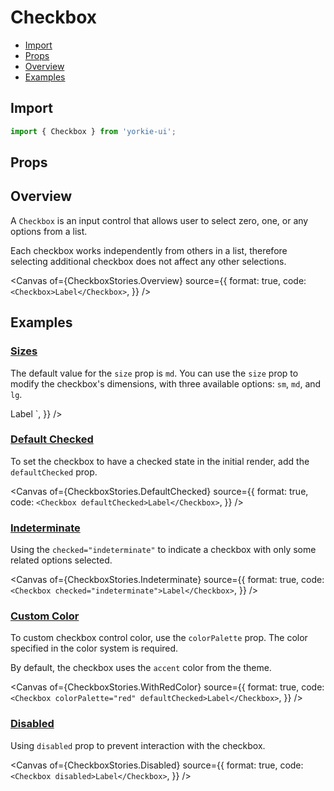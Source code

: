 # Checkbox


<Meta of={CheckboxStories} />

- [Import](#import)
- [Props](#props)
- [Overview](#overview)
- [Examples](#examples)

## Import

```jsx
import { Checkbox } from 'yorkie-ui';
```

## Props

<Controls />

## Overview

A `Checkbox` is an input control that allows user to select zero, one, or any options from a list.

Each checkbox works independently from others in a list, therefore selecting additional checkbox does not affect any other selections.

<Canvas
  of={CheckboxStories.Overview}
  source={{
    format: true,
    code: `<Checkbox>Label</Checkbox>`,
  }}
/>

## Examples

### [Sizes](#checkbox-sizes)

The default value for the `size` prop is `md`. You can use the `size` prop to modify the checkbox's dimensions, with three available options: `sm`, `md`, and `lg`.

<Canvas>
  <Story
    of={CheckboxStories.Medium}
    source={{
      format: true,
      code: `
        <Checkbox size="md">
          Label
        </Checkbox>
      `,
    }}
  />
</Canvas>

### [Default Checked](#checkbox-default-checked)

To set the checkbox to have a checked state in the initial render, add the `defaultChecked` prop.

<Canvas
  of={CheckboxStories.DefaultChecked}
  source={{
    format: true,
    code: `<Checkbox defaultChecked>Label</Checkbox>`,
  }}
/>

### [Indeterminate](#checkbox-indeterminate)

Using the `checked="indeterminate"` to indicate a checkbox with only some related options selected.

<Canvas
  of={CheckboxStories.Indeterminate}
  source={{
    format: true,
    code: `<Checkbox checked="indeterminate">Label</Checkbox>`,
  }}
/>

### [Custom Color](#checkbox-custom-color)

To custom checkbox control color, use the `colorPalette` prop. The color specified in the color system is required.

By default, the checkbox uses the `accent` color from the theme.

<Canvas
  of={CheckboxStories.WithRedColor}
  source={{
    format: true,
    code: `<Checkbox colorPalette="red" defaultChecked>Label</Checkbox>`,
  }}
/>

### [Disabled](#checkbox-disabled)

Using `disabled` prop to prevent interaction with the checkbox.

<Canvas
  of={CheckboxStories.Disabled}
  source={{
    format: true,
    code: `<Checkbox disabled>Label</Checkbox>`,
  }}
/>
